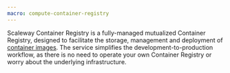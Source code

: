 ```yaml
---
macro: compute-container-registry
---
```


Scaleway Container Registry is a fully-managed mutualized Container Registry, designed to facilitate the storage, management and deployment of [container images](/container-registry/concepts/#container-image). The service simplifies the development-to-production workflow, as there is no need to operate your own Container Registry or worry about the underlying infrastructure.